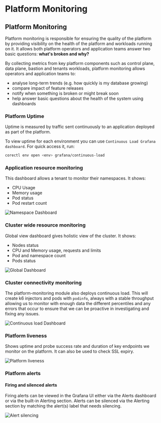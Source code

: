 # Platform Monitoring


## Platform Monitoring

Platform monitoring is responsible for ensuring the quality of the platform by providing visibility on the health of
the platform and workloads running on it.
It allows both platform operators and application teams answer two basic questions: **what's broken and why?**

By collecting metrics from key platform components such as control plane, data plane, bastion and tenants workloads,
platform monitoring allows operators and application teams to:

- analyse long-term trends (e.g. how quickly is my database growing)
- compare impact of feature releases
- notify when something is broken or might break soon
- help answer basic questions about the health of the system using dashboards

### Platform Uptime

Uptime is measured by traffic sent continuously to an application deployed as part of the platform.

To view uptime for each environment you can use `Continuous Load Grafana dashboard`. For quick access it, run:

```bash
corectl env open <env> grafana/continuous-load
```

### Application resource monitoring

This dashboard allows a tenant to monitor their namespaces. It shows:

- CPU Usage
- Memory usage
- Pod status
- Pod restart count

![Namespace Dashboard](/images/platform-monitoring/namespace-dashboard.png)

### Cluster wide resource monitoring

Global view dashboard gives holistic view of the cluster.
It shows:

- Nodes status
- CPU and Memory usage, requests and limits
- Pod and namespace count
- Pods status

![Global Dashboard](/images/platform-monitoring/global-dashboard.png)

### Cluster connectivity monitoring

The platform-monitoring module also deploys continuous load.
This will create k6 injectors and pods with `podinfo`, always with a stable throughput allowing us to monitor with enough data the different percentiles and any errors that occur to ensure that we can be proactive in investigating and fixing any issues.

![Continuous load Dashboard](/images/platform-monitoring/continuous-load-dashboard.png)

### Platform liveness

Shows uptime and probe success rate and duration of key endpoints we monitor on the platform.
It can also be used to check SSL expiry.

![Platform liveness](/images/platform-monitoring/platform-liveness-dashboard.png)

### Platform alerts

#### Firing and silenced alerts

Firing alerts can be viewed in the Grafana UI either via the Alerts dashboard or via the built-in Alerting section.
Alerts can be silenced via the Alerting section by matching the alert(s) label that needs silencing.

![Alert silencing](/images/platform-monitoring/alert-silencing.png)
